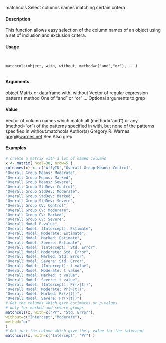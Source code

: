 matchcols
Select columns names matching certain critera

#### Description

This function allows easy selection of the column names of an object using a set of inclusion and
exclusion critera.

#### Usage
<pre><code>

matchcols(object, with, without, method=c("and","or"), ...)

</code></pre>
#### Arguments

object Matrix or dataframe
with, without Vector of regular expression patterns
method One of "and" or "or"
... Optional arguments to grep

#### Value

Vector of column names which match all (method="and") or any (method="or") of the patterns
specified in with, but none of the patterns specified in without.matchcols
Author(s)
Gregory R. Warnes <greg@warnes.net>
See Also
grep

#### Examples
```r

# create a matrix with a lot of named columns
x <- matrix( ncol=30, nrow=5 )
colnames(x) <- c("AffyID","Overall Group Means: Control",
"Overall Group Means: Moderate",
"Overall Group Means: Marked",
"Overall Group Means: Severe",
"Overall Group StdDev: Control",
"Overall Group StdDev: Moderate",
"Overall Group StdDev: Marked",
"Overall Group StdDev: Severe",
"Overall Group CV: Control",
"Overall Group CV: Moderate",
"Overall Group CV: Marked",
"Overall Group CV: Severe",
"Overall Model P-value",
"Overall Model: (Intercept): Estimate",
"Overall Model: Moderate: Estimate",
"Overall Model: Marked: Estimate",
"Overall Model: Severe: Estimate",
"Overall Model: (Intercept): Std. Error",
"Overall Model: Moderate: Std. Error",
"Overall Model: Marked: Std. Error",
"Overall Model: Severe: Std. Error",
"Overall Model: (Intercept): t value",
"Overall Model: Moderate: t value",
"Overall Model: Marked: t value",
"Overall Model: Severe: t value",
"Overall Model: (Intercept): Pr(>|t|)",
"Overall Model: Moderate: Pr(>|t|)",
"Overall Model: Marked: Pr(>|t|)",
"Overall Model: Severe: Pr(>|t|)")
# Get the columns which give estimates or p-values
# only for marked and severe groups
matchcols(x, with=c("Pr", "Std. Error"),
without=c("Intercept","Moderate"),
method="or"
)
# Get just the column which give the p-value for the intercept
matchcols(x, with=c("Intercept", "Pr") )
```
